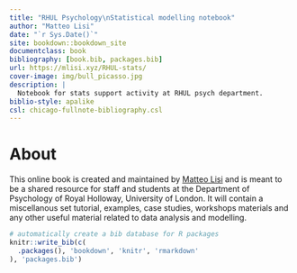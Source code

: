 ```yaml
--- 
title: "RHUL Psychology\nStatistical modelling notebook"
author: "Matteo Lisi"
date: "`r Sys.Date()`"
site: bookdown::bookdown_site
documentclass: book
bibliography: [book.bib, packages.bib]
url: https://mlisi.xyz/RHUL-stats/
cover-image: img/bull_picasso.jpg
description: |
  Notebook for stats support activity at RHUL psych department.
biblio-style: apalike
csl: chicago-fullnote-bibliography.csl
---
```


# About

This online book is created and maintained by [Matteo Lisi](https://mlisi.xyz/) and is meant to be a shared resource for staff and students at the Department of Psychology of Royal Holloway, University of London. It will contain a miscellanous set tutorial, examples, case studies, workshops materials and any other useful material related to data analysis and modelling. 


```r
# automatically create a bib database for R packages
knitr::write_bib(c(
  .packages(), 'bookdown', 'knitr', 'rmarkdown'
), 'packages.bib')
```


